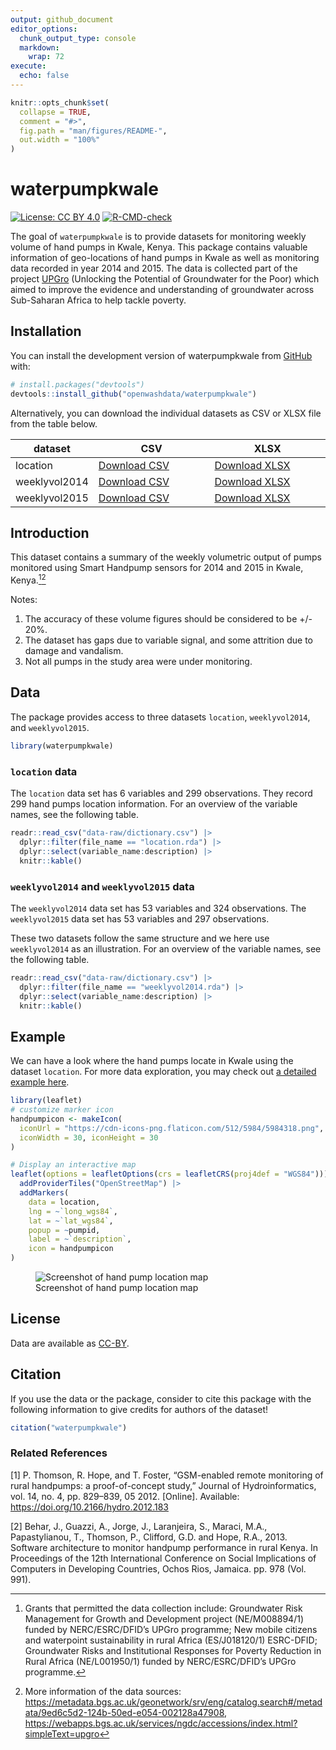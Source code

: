 ```yaml
---
output: github_document
editor_options: 
  chunk_output_type: console
  markdown: 
    wrap: 72
execute:
  echo: false
---
```


<!-- README.md is generated from README.Rmd. Please edit that file -->

```r
knitr::opts_chunk$set(
  collapse = TRUE,
  comment = "#>",
  fig.path = "man/figures/README-",
  out.width = "100%"
)
```

# waterpumpkwale

<!-- badges: start -->

[![License: CC BY
4.0](https://img.shields.io/badge/License-CC_BY_4.0-lightgrey.svg)](https://creativecommons.org/licenses/by/4.0/)
[![R-CMD-check](https://github.com/openwashdata/waterpumpkwale/actions/workflows/R-CMD-check.yaml/badge.svg)](https://github.com/openwashdata/waterpumpkwale/actions/workflows/R-CMD-check.yaml)
<!-- badges: end -->

The goal of `waterpumpkwale` is to provide datasets for monitoring
weekly volume of hand pumps in Kwale, Kenya. This package contains
valuable information of geo-locations of hand pumps in Kwale as well as
monitoring data recorded in year 2014 and 2015. The data is collected
part of the project [UPGro](https://upgro.org) (Unlocking the Potential
of Groundwater for the Poor) which aimed to improve the evidence and
understanding of groundwater across Sub-Saharan Africa to help tackle
poverty.

## Installation

You can install the development version of waterpumpkwale from
[GitHub](https://github.com/waterpumpkwale) with:

``` r
# install.packages("devtools")
devtools::install_github("openwashdata/waterpumpkwale")
```

Alternatively, you can download the individual datasets as CSV or XLSX
file from the table below.

| dataset       | CSV                                                                                                    | XLSX                                                                                                     |
|------------------|---------------------------|---------------------------|
| location      | [Download CSV](https://github.com/openwashdata/waterpumpkwale/raw/main/inst/extdata/location.csv)      | [Download XLSX](https://github.com/openwashdata/waterpumpkwale/raw/main/inst/extdata/location.xlsx)      |
| weeklyvol2014 | [Download CSV](https://github.com/openwashdata/waterpumpkwale/raw/main/inst/extdata/weeklyvol2014.csv) | [Download XLSX](https://github.com/openwashdata/waterpumpkwale/raw/main/inst/extdata/weeklyvol2014.xlsx) |
| weeklyvol2015 | [Download CSV](https://github.com/openwashdata/waterpumpkwale/raw/main/inst/extdata/weeklyvol2015.csv) | [Download XLSX](https://github.com/openwashdata/waterpumpkwale/raw/main/inst/extdata/weeklyvol2015.xlsx) |

## Introduction

This dataset contains a summary of the weekly volumetric output of pumps
monitored using Smart Handpump sensors for 2014 and 2015 in Kwale,
Kenya.[^1][^2]

[^1]: Grants that permitted the data collection include: Groundwater
    Risk Management for Growth and Development project (NE/M008894/1)
    funded by NERC/ESRC/DFID's UPGro programme; New mobile citizens and
    waterpoint sustainability in rural Africa (ES/J018120/1) ESRC-DFID;
    Groundwater Risks and Institutional Responses for Poverty Reduction
    in Rural Africa (NE/L001950/1) funded by NERC/ESRC/DFID's UPGro
    programme.

[^2]: More information of the data sources:
    <https://metadata.bgs.ac.uk/geonetwork/srv/eng/catalog.search#/metadata/9ed6c5d2-124b-50ed-e054-002128a47908>,
    <https://webapps.bgs.ac.uk/services/ngdc/accessions/index.html?simpleText=upgro>

Notes:

1.  The accuracy of these volume figures should be considered to be +/-
    20%.
2.  The dataset has gaps due to variable signal, and some attrition due
    to damage and vandalism.
3.  Not all pumps in the study area were under monitoring.

## Data

The package provides access to three datasets `location`,
`weeklyvol2014`, and `weeklyvol2015`.

```r
library(waterpumpkwale)
```

### `location` data

The `location` data set has 6 variables and 299 observations. They
record 299 hand pumps location information. For an overview of the
variable names, see the following table.

```r
readr::read_csv("data-raw/dictionary.csv") |>
  dplyr::filter(file_name == "location.rda") |>
  dplyr::select(variable_name:description) |> 
  knitr::kable()
```

### `weeklyvol2014` and `weeklyvol2015` data

The `weeklyvol2014` data set has 53 variables and 324 observations. The
`weeklyvol2015` data set has 53 variables and 297 observations.

These two datasets follow the same structure and we here use
`weeklyvol2014` as an illustration. For an overview of the variable
names, see the following table.

```r
readr::read_csv("data-raw/dictionary.csv") |>
  dplyr::filter(file_name == "weeklyvol2014.rda") |>
  dplyr::select(variable_name:description) |> 
  knitr::kable()
```

## Example

We can have a look where the hand pumps locate in Kwale using the
dataset `location`. For more data exploration, you may check out [a
detailed example here]().

```r
library(leaflet)
# customize marker icon 
handpumpicon <- makeIcon(
  iconUrl = "https://cdn-icons-png.flaticon.com/512/5984/5984318.png",
  iconWidth = 30, iconHeight = 30
)

# Display an interactive map
leaflet(options = leafletOptions(crs = leafletCRS(proj4def = "WGS84"))) |>
  addProviderTiles("OpenStreetMap") |>
  addMarkers(
    data = location,
    lng = ~`long_wgs84`,
    lat = ~`lat_wgs84`,
    popup = ~pumpid,
    label = ~`description`,
    icon = handpumpicon
)
```

![Screenshot of hand pump location map](man/figures/README-location.png)

## License

Data are available as
[CC-BY](https://github.com/openwashdata/waterpumpkwale/blob/main/LICENSE.md).

## Citation

If you use the data or the package, consider to cite this package with
the following information to give credits for authors of the dataset!

```r
citation("waterpumpkwale")
```

### Related References

[1] P. Thomson, R. Hope, and T. Foster, "GSM-enabled remote monitoring
of rural handpumps: a proof-of-concept study," Journal of
Hydroinformatics, vol. 14, no. 4, pp. 829--839, 05 2012. [Online].
Available: <https://doi.org/10.2166/hydro.2012.183>

[2] Behar, J., Guazzi, A., Jorge, J., Laranjeira, S., Maraci, M.A.,
Papastylianou, T., Thomson, P., Clifford, G.D. and Hope, R.A., 2013.
Software architecture to monitor handpump performance in rural Kenya. In
Proceedings of the 12th International Conference on Social Implications
of Computers in Developing Countries, Ochos Rios, Jamaica. pp. 978 (Vol.
991).
